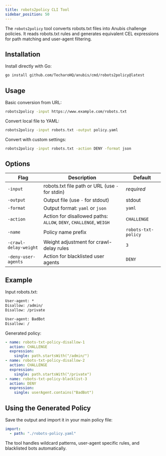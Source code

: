 ```yaml
---
title: robots2policy CLI Tool
sidebar_position: 50
---
```


The `robots2policy` tool converts robots.txt files into Anubis challenge policies. It reads robots.txt rules and generates equivalent CEL expressions for path matching and user-agent filtering.

## Installation

Install directly with Go:

```bash
go install github.com/TecharoHQ/anubis/cmd/robots2policy@latest
```
## Usage

Basic conversion from URL:

```bash
robots2policy -input https://www.example.com/robots.txt
```

Convert local file to YAML:

```bash
robots2policy -input robots.txt -output policy.yaml
```

Convert with custom settings:

```bash
robots2policy -input robots.txt -action DENY -format json
```

## Options

| Flag                  | Description                                                        | Default             |
|-----------------------|--------------------------------------------------------------------|---------------------|
| `-input`              | robots.txt file path or URL (use `-` for stdin)                    | *required*          |
| `-output`             | Output file (use `-` for stdout)                                   | stdout              |
| `-format`             | Output format: `yaml` or `json`                                    | `yaml`              |
| `-action`             | Action for disallowed paths: `ALLOW`, `DENY`, `CHALLENGE`, `WEIGH` | `CHALLENGE`         |
| `-name`               | Policy name prefix                                                 | `robots-txt-policy` |
| `-crawl-delay-weight` | Weight adjustment for crawl-delay rules                            | `3`                 |
| `-deny-user-agents`   | Action for blacklisted user agents                                 | `DENY`              |

## Example

Input robots.txt:
```txt
User-agent: *
Disallow: /admin/
Disallow: /private

User-agent: BadBot
Disallow: /
```

Generated policy:
```yaml
- name: robots-txt-policy-disallow-1
  action: CHALLENGE
  expression:
    single: path.startsWith("/admin/")
- name: robots-txt-policy-disallow-2
  action: CHALLENGE
  expression:
    single: path.startsWith("/private")
- name: robots-txt-policy-blacklist-3
  action: DENY
  expression:
    single: userAgent.contains("BadBot")
```

## Using the Generated Policy

Save the output and import it in your main policy file:

```yaml
import:
  - path: "./robots-policy.yaml"
```

The tool handles wildcard patterns, user-agent specific rules, and blacklisted bots automatically.
